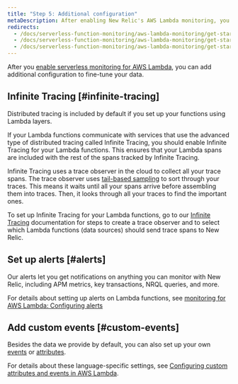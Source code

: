 ```yaml
---
title: "Step 5: Additional configuration"
metaDescription: After enabling New Relic's AWS Lambda monitoring, you can set up alerts and custom events.
redirects:
  - /docs/serverless-function-monitoring/aws-lambda-monitoring/get-started/configure-new-relic-serverless-aws-lambda
  - /docs/serverless-function-monitoring/aws-lambda-monitoring/get-started/configure-monitoring-aws-lambda-new-relic-serverless
  - /docs/serverless-function-monitoring/aws-lambda-monitoring/get-started/configure-serverless-monitoring-aws-lambda
---
```


After you [enable serverless monitoring for AWS Lambda](/docs/serverless-function-monitoring/aws-lambda-monitoring/enable-lambda-monitoring/enable-aws-lambda-monitoring), you can add additional configuration to fine-tune your data.

## Infinite Tracing [#infinite-tracing]

Distributed tracing is included by default if you set up your functions using Lambda layers.

If your Lambda functions communicate with services that use the advanced type of distributed tracing called Infinite Tracing, you should enable Infinite Tracing for your Lambda functions. This ensures that your Lambda spans are included with the rest of the spans tracked by Infinite Tracing.

Infinite Tracing uses a trace observer in the cloud to collect all your trace spans. The trace observer uses [tail-based sampling](https://docs.newrelic.com/docs/distributed-tracing/concepts/how-new-relic-distributed-tracing-works/#tail-based) to sort through your traces. This means it waits until all your spans arrive before assembling them into traces. Then, it looks through all your traces to find the important ones. 

To set up Infinite Tracing for your Lambda functions, go to our [Infinite Tracing](/docs/distributed-tracing/infinite-tracing/set-trace-observer) documentation for steps to create a trace observer and to select which Lambda functions (data sources) should send trace spans to New Relic.

## Set up alerts [#alerts]

Our alerts let you get notifications on anything you can monitor with New Relic, including APM metrics, key transactions, NRQL queries, and more.

For details about setting up alerts on Lambda functions, see [monitoring for AWS Lambda: Configuring alerts](https://discuss.newrelic.com/t/relic-solution-new-relic-monitoring-for-aws-lambda-configuring-alerts/96045)

## Add custom events [#custom-events]

Besides the data we provide by default, you can also set up your own [events](/docs/using-new-relic/welcome-new-relic/get-started/glossary#event) or [attributes](/docs/using-new-relic/welcome-new-relic/get-started/glossary#attribute).

For details about these language-specific settings, see [Configuring custom attributes and events in AWS Lambda](https://discuss.newrelic.com/t/configuring-custom-attributes-and-events-in-aws-lambda/96043).
